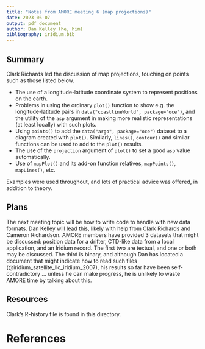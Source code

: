 ```yaml
---
title: "Notes from AMORE meeting 6 (map projections)"
date: 2023-06-07
output: pdf_document
author: Dan Kelley (he, him)
bibliography: iridium.bib
---
```


## Summary

Clark Richards led the discussion of map projections, touching
on points such as those listed below.

* The use of a longitude-latitude coordinate system to represent positions on
  the earth.
* Problems in using the ordinary `plot()` function to show e.g. the
  longitude-latitude pairs in `data("coastlineWorld", package="oce")`,
  and the utility of the `asp` argument in making more realistic
  representations (at least locally) with such plots.
* Using `points()` to add the `data("argo", package="oce")` dataset to a diagram
  created with `plot()`.  Similarly, `lines()`, `contour()` and similar
  functions can be used to add to the `plot()` results.
* The use of the `projection` argument of `plot()` to set a good `asp` value
  automatically.
* Use of `mapPlot()` and its add-on
  function relatives, `mapPoints()`, `mapLines()`, etc.

Examples were used throughout, and lots of practical advice was offered, in
addition to theory.

## Plans

The next meeting topic will be how to write code to handle with new data
formats. Dan Kelley will lead this, likely with help from Clark Richards and
Cameron Richardson.  AMORE members have provided 3 datasets that might be
discussed: position data for a drifter, CTD-like data from a local application,
and an Iridium record.  The first two are textual, and one or both may be
discussed. The third is binary, and although Dan has located a document that
might indicate how to read such files (@iridium_satellite_llc_iridium_2007), his
results so far have been self-contradictory ... unless he can make progress, he
is unlikely to waste AMORE time by talking about this.

## Resources

Clark's R-history file is found in this directory.

# References
